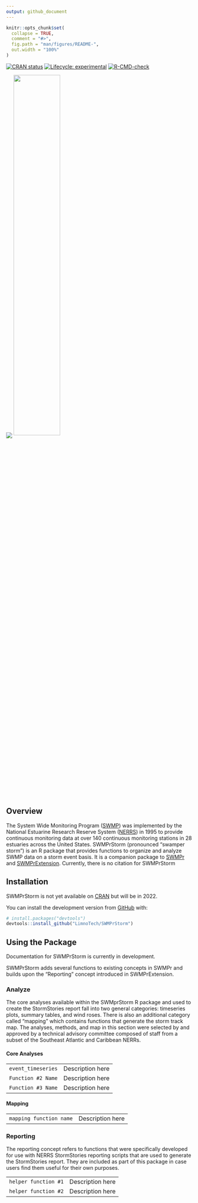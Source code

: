 ```yaml
---
output: github_document
---
```


<!-- README.md is generated from README.Rmd. Please edit that file -->

```r
knitr::opts_chunk$set(
  collapse = TRUE,
  comment = "#>",
  fig.path = "man/figures/README-",
  out.width = "100%"
)
```

<!-- badges: start -->
[![CRAN status](https://www.r-pkg.org/badges/version/SWMPrStorm)](https://CRAN.R-project.org/package=SWMPrStorm) [![Lifecycle: experimental](https://img.shields.io/badge/lifecycle-experimental-orange.svg)](https://lifecycle.r-lib.org/articles/stages.html#experimental)
[![R-CMD-check](https://github.com/LimnoTech/SWMPrStorm/workflows/R-CMD-check/badge.svg)](https://github.com/LimnoTech/SWMPrStorm/actions)
<!-- badges: end -->

<!-- logos: start -->
<img src="man/figures/swmpr_logo.png" align="center"/>
<img src="man/figures/Storm-Story-logo.png" align="center" width = "50%"/>
<!-- logos: end -->

## Overview
The System Wide Monitoring Program ([SWMP](http://nerrs.noaa.gov/RCDefault.aspx?ID=18)) was implemented by the National Estuarine Research Reserve System ([NERRS](http://nerrs.noaa.gov/)) in 1995 to provide continuous monitoring data at over 140 continuous monitoring stations in 28 estuaries across the United States.  SWMPrStorm (pronounced "swamper storm") is an R package that provides functions to organize and analyze SWMP data on a storm event basis. It is a companion package to [SWMPr](https://github.com/fawda123/SWMPr) and [SWMPrExtension](https://github.com/NOAA-OCM/SWMPrExtension/). Currently, there is no citation for SWMPrStorm

## Installation

SWMPrStorm is not yet available on [CRAN](https://CRAN.R-project.org) but will be in 2022.


You can install the development version from [GitHub](https://github.com/) with:

``` r
# install.packages("devtools")
devtools::install_github("LimnoTech/SWMPrStorm")
```

## Using the Package
Documentation for SWMPrStorm is currently in development.

SWMPrStorm adds several functions to existing concepts in SWMPr and builds upon the "Reporting" concept introduced in SWMPrExtension.

### Analyze
The core analyses available within the SWMprStorm R package and used to create the StormStories report fall into two general categories: timeseries plots, summary tables, and wind roses. There is also an additional category called “mapping” which contains functions that generate the storm track map. The analyses, methods, and map in this section were selected by and approved by a technical advisory committee composed of staff from a subset of the Southeast Atlantic and Caribbean NERRs.

#### Core Analyses
<!-- haven't found a great way to remove the `\` before the `_` upon rendering -->
<table>
<tr><td><code>event_timeseries</code></td><td>Description here</td></tr>
<tr><td><code>Function #2 Name</code></td><td>Description here</td></tr>
<tr><td><code>Function #3 Name</code></td><td>Description here</td></tr>
</table>

#### Mapping
<table>
<tr><td><code>mapping function name</code></td><td>Description here</td></tr>
</table>

### Reporting
The reporting concept refers to functions that were specifically developed for use with NERRS StormStories reporting scripts that are used to generate the StormStories report. They are included as part of this package in case users find them useful for their own purposes.

<table>
<tr><td><code>helper function #1</code></td><td>Description here</td></tr>
<tr><td><code>helper function #2</code></td><td>Description here</td></tr>
</table>

